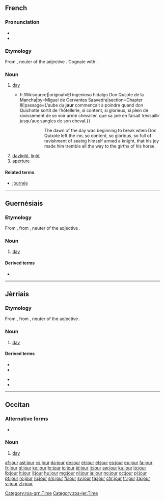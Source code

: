 ==French==

===Pronunciation===
* {{IPA|/ʒuʁ/|lang=fr}}
* {{audio|Fr-jour.ogg|audio}}

===Etymology===
From {{etyl|la|fr}} {{term|diurnum|lang=la}}, neuter of the adjective {{term|diurnus||of the day|lang=la}}. Cognate with {{term/t|la|diēs||day}}.

===Noun===
{{fr-noun|m}}

# [[day]]
#* {{quote-book|year=1837|author=Louis Viardot|title=L’Ingénieux Hidalgo Don Quichotte de la Manche|url=[s:fr: L’Ingénieux Hidalgo Don Quichotte de la Manche{{!}}fr.Wikisource]|original=El ingenioso hidalgo Don Quijote de la Mancha|by=Miguel de Cervantes Saavedra|section=Chapter III|passage=L’aube du '''jour''' commençait à poindre quand don Quichotte sortit de l’hôtellerie, si content, si glorieux, si plein de ravissement de se voir armé chevalier, que sa joie en faisait tressaillir jusqu’aux sangles de son cheval.}}
#*:: The dawn of the day was beginning to break when Don Quixote left the inn, so content, so glorious, so full of ravishment of seeing himself armed a knight, that his joy made him tremble all the way to the girths of his horse.
# [[daylight]], [[light]]
# [[aperture]]

====Related terms====
* [[journée]]

----

==Guernésiais==

===Etymology===
From {{etyl|fro|roa-grn}} {{term|jor|lang=fro}}, from {{etyl|la|roa-grn}} {{term|diurnum|lang=la}}, neuter of the adjective {{term|diurnus||of the day|lang=la}}.

===Noun===
{{roa-grn-noun|m}}

# [[day]]

====Derived terms====
* {{l|roa-grn|jour de naissànse}}

[[Category:roa-grn:Time]]

----

==Jèrriais==

===Etymology===
From {{etyl|fro|roa-jer}} {{term|jor|lang=fro}}, from {{etyl|la|roa-jer}} {{term|diurnum|lang=la}}, neuter of the adjective {{term|diurnus||of the day|lang=la}}.

===Noun===
{{roa-jer-noun|m}}

# [[day]]

====Derived terms====
{{der-top}}
* {{l|roa-jer|Jour dé l'An|gloss=New Year's Day}}
* {{l|roa-jer|Jour d'la Libéthâtion|gloss=Liberation Day}}
{{der-mid}}
* {{l|roa-jer|jour pouor lé Rouai|gloss=day off}}
* {{l|roa-jer|tchînze jours|gloss=fortnight}}
{{der-bottom}}

[[Category:roa-jer:Time]]

----

==Occitan==

===Alternative forms===
* {{l|oc|jorn}} {{qualifier|Classical}}

===Noun===
{{oc-noun|m}}

# {{context|Mistralian|lang=oc}} [[day]]

[[af:jour]]
[[ast:jour]]
[[cs:jour]]
[[da:jour]]
[[de:jour]]
[[et:jour]]
[[el:jour]]
[[es:jour]]
[[eu:jour]]
[[fa:jour]]
[[fr:jour]]
[[gl:jour]]
[[ko:jour]]
[[hr:jour]]
[[io:jour]]
[[id:jour]]
[[it:jour]]
[[sw:jour]]
[[ku:jour]]
[[lo:jour]]
[[lb:jour]]
[[lt:jour]]
[[li:jour]]
[[hu:jour]]
[[mg:jour]]
[[nl:jour]]
[[ja:jour]]
[[no:jour]]
[[oc:jour]]
[[pl:jour]]
[[pt:jour]]
[[ro:jour]]
[[ru:jour]]
[[sm:jour]]
[[fi:jour]]
[[sv:jour]]
[[ta:jour]]
[[chr:jour]]
[[tr:jour]]
[[za:jour]]
[[vi:jour]]
[[zh:jour]]